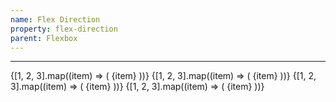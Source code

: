 ```yaml
---
name: Flex Direction
property: flex-direction
parent: Flexbox
---
```



<UtilityInfo pattern="flex-{row|row-reverse|col|col-reverse}" />

---

<Grid minWidth="175px">
  <InfoBox pattern="flex-row">
    <Box className="flex flex-row bg-blue-100 p-1 rounded">
      {[1, 2, 3].map((item) => (
        <Box
          key={`flex-row-${item}`}
          className="text-sm bold flex items-center justify-center bg-blue-400 rounded-sm text-blue-100 h-8 w-8 m-1"
        >
          {item}
        </Box>
      ))}
    </Box>
  </InfoBox>
  <InfoBox pattern="flex-row-reverse">
    <Box className="flex flex-row-reverse bg-blue-100 p-1 rounded">
      {[1, 2, 3].map((item) => (
        <Box
          key={`flex-row-reverse-${item}`}
          className="text-sm bold flex items-center justify-center bg-blue-400 rounded-sm text-blue-100 h-8 w-8 m-1"
        >
          {item}
        </Box>
      ))}
    </Box>
  </InfoBox>
  <InfoBox pattern="flex-col">
    <Box className="flex flex-col bg-blue-100 p-1 rounded">
      {[1, 2, 3].map((item) => (
        <Box
          key={`flex-col-${item}`}
          className="text-sm bold flex items-center justify-center bg-blue-400 rounded-sm text-blue-100 h-8 w-auto m-1"
        >
          {item}
        </Box>
      ))}
    </Box>
  </InfoBox>
  <InfoBox pattern="flex-col-reverse">
    <Box className="flex flex-col-reverse bg-blue-100 p-1 rounded">
      {[1, 2, 3].map((item) => (
        <Box
          key={`flex-col-reverse-${item}`}
          className="text-sm bold flex items-center justify-center bg-blue-400 rounded-sm text-blue-100 h-8 w-auto m-1"
        >
          {item}
        </Box>
      ))}
    </Box>
  </InfoBox>
</Grid>
